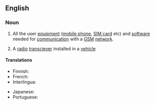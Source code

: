 ==English==

===Noun===
{{en-noun}}

# {{lb|en|telecommunications}} All the user [[equipment]] ([[mobile phone]], [[SIM card]] etc) and [[software]] needed for [[communication]] with a [[GSM]] [[network]].
# {{lb|en|radio}} A [[radio]] [[transciever]] installed in a [[vehicle]]
#: {{cot|en|base station}}

====Translations====
{{trans-top|mobile equipment}}
* Finnish: {{t|fi|mobiiliasema}}
* French: {{t+|fr|station mobile|f}}
* Interlingua: {{t|ia|station mobile}}
{{trans-mid}}
* Japanese: {{t|ja|移動局|tr=[[いどうきょく]], idōkyoku}}
* Portuguese: {{t|pt|estação móvel|f}}
{{trans-bottom}}